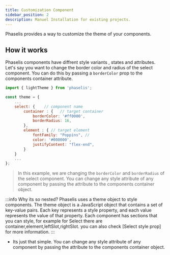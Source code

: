 ```yaml
---
title: Customization Component
sidebar_position: 2
description: Manuel Installation for existing projects.
---
```


Phaselis provides a way to customize the theme of your components.

## How it works
Phaselis components have diffrent style variants , states and attributes. Let's  say you want to change the border color and radius of the select component. You can do this by passing a `borderColor` prop to the components container attribute.

```jsx
import { lightTheme } from 'phaselis';

const theme = {
    ...
    select: {    // component name
        container : {   // target container
            borderColor: '#ff0000',
            borderRadius: 16,
        },
        element : { // target element
            fontFamily: "Poppins", // 
            color: '#000000',
            justifyContent: "flex-end",
        }
    }
    ...
};
```

> In this example, we are changing the `borderColor` and `borderRadius` of the select component. You can change any style attribute of any component by passing the attribute to the components container object.


:::info
  Why its so nested? 
  Phaselis uses a theme object to style components. The theme object is a JavaScript object that contains a set of key-value pairs. Each key represents a style property, and each value represents the value of that property. Each component has sections that you can style, for example for Select there are container,element,leftSlot,rightSlot. you can also check [Select style prop] for more information.
:::

* Its just that simple. You can change any style attribute of any component by passing the attribute to the components container object.
